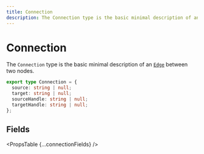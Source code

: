 ```yaml
---
title: Connection
description: The Connection type is the basic minimal description of an Edge between two nodes.
---
```



# Connection

The `Connection` type is the basic minimal description of an [`Edge`](/api-reference/types/edge) between two nodes.

```ts
export type Connection = {
  source: string | null;
  target: string | null;
  sourceHandle: string | null;
  targetHandle: string | null;
};
```

## Fields

<PropsTable {...connectionFields} />
